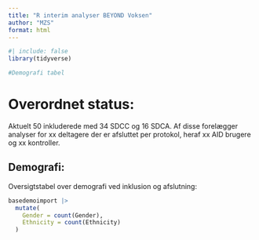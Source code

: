 ```yaml
---
title: "R interim analyser BEYOND Voksen"
author: "MZS"
format: html
---
```


```r
#| include: false
library(tidyverse)

#Demografi tabel

```


# Overordnet status:
Aktuelt 50 inkluderede med 34 SDCC og 16 SDCA.
Af disse forelægger analyser for xx deltagere der er afsluttet per protokol, heraf xx AID brugere og xx kontroller.

## Demografi:
Oversigtstabel over demografi ved inklusion og afslutning:

```r
basedemoimport |> 
  mutate(
    Gender = count(Gender),
    Ethnicity = count(Ethnicity)
  )
```


